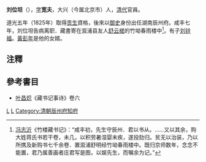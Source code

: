 '''刘位坦'''（{{bd|？||？||catIdx=L劉}}），[[表字|字]]'''宽夫'''，大兴（今属北京市）人，[[清代|清代]]官員。

道光五年（1825年）取得[[贡生|贡生]]資格，後來以[[御史|御史]]身份出任湖南辰州府。咸丰七年，刘位坦告病离职．藏書寄在溆浦县友人[[舒云槎|舒云槎]]的竹坳春雨楼中<ref>[[冯志沂|冯志沂]]《竹楼藏书记》：“咸丰初，先生守辰州．君以书从。……又以其余，购大姓蒋氏书若干卷，未几，以积劳暑湿婴末疾，遂投劾归。贫无以治装，乃以所携及新购书七千余卷．置溆浦舒明经竹坳春雨楼中。既归京师数年，念念不能置，君乃属善画者庄君写是图，以娱先生，而嘱余为记。”</ref>。有子[[刘铨福|刘铨福]]。[[黃彭年|黃彭年]]是他的女婿。

==注釋==
{{reflist}}

==參考書目==
*[[叶昌炽|叶昌炽]]《藏书记事诗》卷六

[[Category:清朝藏書家|L]]
[[Category:北京人|L]]
[[Category:清朝辰州府知府|Category:清朝辰州府知府]]